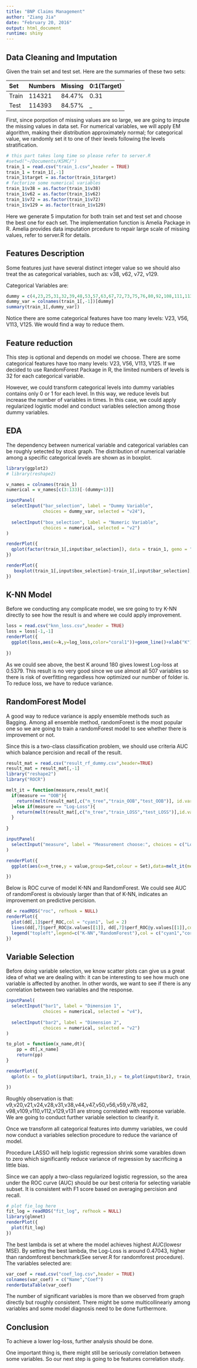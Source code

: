 ```yaml
---
title: "BNP Claims Management"
author: "Ziang Jia"
date: "February 20, 2016"
output: html_document
runtime: shiny
---
```


## Data Cleaning and Imputation

Given the train set and test set. Here are the summaries of these two sets:

Set       Numbers   Missing   0:1(Target)
-------   --------  --------  ---------------
Train     114321    84.47%    0.31
Test      114393    84.57%    _

First, since porpotion of missing values are so large, we are going to impute the missing values in data set. For numerical variables, we will apply EM algorithm, making their distribution approximately normal; for categorical value, we randomly set it to one of their levels following the levels stratification.

```r
# this part takes long time so please refer to server.R
#setwd("~/Documents/KSMC/")
train_1 = read.csv("train_1.csv",header = TRUE)
train_1 = train_1[,-1]
train_1$target = as.factor(train_1$target)
# factorize some numerical variables
train_1$v38 = as.factor(train_1$v38)
train_1$v62 = as.factor(train_1$v62)
train_1$v72 = as.factor(train_1$v72)
train_1$v129 = as.factor(train_1$v129)


```

Here we generate 5 imputation for both train set and test set and choose the best one for each set. The implementation function is Amelia Package in R. Amelia provides data imputation prcedure to repair large scale of missing values, refer to server.R for details.


## Features Description

Some features just have several distinct integer value so we should also treat the as categorical variables, such as: v38, v62, v72, v129. 

Categorical Variables are:

```r
dummy = c(4,23,25,31,32,39,48,53,57,63,67,72,73,75,76,80,92,108,111,113,114,126,130)# in test
dummy_var = colnames(train_1[,-1])[dummy]
summary(train_1[,dummy_var])
```

Notice there are some categorical features have too many levels: V23, V56, V113, V125. We would find a way to reduce them.


## Feature reduction

This step is optional and depends on model we choose. There are some categorical features have too many levels: V23, V56, V113, V125. If we decided to use RandomForest Package in R, the limited numbers of levels is 32 for each categorical variable. 

However, we could transform categorical levels into dummy variables contains only 0 or 1 for each level. In this way, we reduce levels but increase the number of variables in times. In this case, we could apply regularized logistic model and conduct variables selection among those dummy variables.


## EDA

The dependency between numerical variable and categorical variables can be roughly setected by stock graph. The distribution of numerical variable among a specific categorical levels are shown as in boxplot.
```r
library(ggplot2)
# library(reshape2)

v_names = colnames(train_1)
numerical = v_names[c(3:133)[-(dummy+1)]]

inputPanel(
  selectInput("bar_selection", label = "Dummy Variable",
              choices = dummy_var, selected = "v24"),
  
  selectInput("box_selection", label = "Numeric Variable",
              choices = numerical, selected = "v2")
)

renderPlot({
  qplot(factor(train_1[,input$bar_selection]), data = train_1, gemo = "bar", fill = factor(target),xlab = input$bar_selection)
})

renderPlot({
   boxplot(train_1[,input$box_selection]~train_1[,input$bar_selection],ylab = input$box_selection,col="coral1")
})

```


## K-NN Model

Before we conducting any complicate model, we sre going to try K-NN directly to see how the result is and where we could apply improvement.

```r
loss = read.csv("knn_loss.csv",header = TRUE)
loss = loss[-1,-1]
renderPlot({
  ggplot(loss,aes(x=k,y=log_loss,color="coral1"))+geom_line()+xlab("K")+ylab("Log_loss")
  
})
```

As we could see above, the best K around 180 gives lowest Log-loss at 0.5379. This result is no very good since we use almost all 507 variables so there is risk of overfitting regardless how optimized our number of folder is. To reduce loss, we have to reduce variance. 

## RandomForest Model

A good way to reduce variance is apply ensemble methods such as Bagging. Among all ensemble method, randomForest is the most popular one so we are going to train a randomForest model to see whether there is improvement or not.

Since this is a two-class classification problem, we should use criteria AUC which balance percision and recall of the result.

```r
result_mat = read.csv("result_rf_dummy.csv",header=TRUE)
result_mat = result_mat[,-1]
library("reshape2")
library("ROCR")

melt_it = function(measure,result_mat){
  if(measure == "OOB"){
    return(melt(result_mat[,c("n_tree","train_OOB","test_OOB")], id.vars="n_tree",variable.name = "Set"))
  }else if(measure == "Log-Loss"){
    return(melt(result_mat[,c("n_tree","train_LOSS","test_LOSS")],id.vars="n_tree",variable.name="Set"))
  }
  
}

inputPanel(
  selectInput("measure", label = "Measurement choose:", choices = c("Log-Loss"),selected = "Log-loss")
)

renderPlot({
  ggplot(aes(x=n_tree,y = value,group=Set,colour = Set),data=melt_it(measure = input$measure, result_mat = result_mat))+geom_line()+ylab(input$measure)

})

```

Below is ROC curve of model K-NN and RandomForest. We could see AUC of randomForest is obviously larger than that of K-NN, indicates an improvement on predictive percision.

```r
dd = readRDS("roc", refhook = NULL)
renderPlot({
  plot(dd[,1]$perf_ROC,col = "cyan1", lwd = 2)
  lines(dd[,7]$perf_ROC@x.values[[1]], dd[,7]$perf_ROC@y.values[[1]],col = "coral1",lwd = 2)
  legend("topleft",legend=c("K-NN","RandomForest"),col = c("cyan1","coral1"),lty = 1,lwd = 2)
})

```


## Variable Selection

Before doing variable selection, we know scatter plots can give us a great idea of what we are dealing with: it can be interesting to see how much one variable is affected by another. In other words, we want to see if there is any correlation between two variables and the response.

```r
inputPanel(
  selectInput("bar1", label = "Dimension 1",
              choices = numerical, selected = "v4"),
  
  selectInput("bar2", label = "Dimension 2",
              choices = numerical, selected = "v2")
)

to_plot = function(x_name,dt){
    pp = dt[,x_name]
    return(pp)
}

renderPlot({
  qplot(x = to_plot(input$bar1, train_1),y = to_plot(input$bar2, train_1), data = train_1, fill = target, color = target, geom = "point",xlab = input$bar1, ylab = input$bar2)

})


```

Roughly observation is that: v9,v20,v21,v24,v28,v31,v38,v44,v47,v50,v56,v59,v78,v82, v98,v109,v110,v112,v129,v131 are strong correlated with response variable. We are going to conduct further variable selection to clearify it.

Once we transform all categorical features into dummy variables, we could now conduct a variables selection procedure to reduce the variance of model. 

Procedure LASSO will help logistic regression shrink some varaibles down to zero which significantly reduce variance of regression by sacrificing a little bias.

Since we can apply a two-class regularized logistic regression, so the area under the ROC curve (AUC) should be our best criteria for selecting variable subset. It is consistent with F1 score based on averaging percision and recall.

```r
# plot fie_log here
fit_log = readRDS("fit_log", refhook = NULL)
library(glmnet)
renderPlot({
  plot(fit_log)
})
```

The best lambda is set at where the model achieves highest AUC(lowesr MSE). By setting the best lambda, the Log-Loss is around 0.47043, higher than randomforest benchmark(See server.R for randomforest procedure). The variables selected are:

```r
var_coef = read.csv("coef_log.csv",header = TRUE)
colnames(var_coef) = c("Name","Coef")
renderDataTable(var_coef)
```

The number of significant variables is more than we observed from graph directly but roughly consistent. There might be some multicollineariy among variables and some model diagnosis need to be done furthermore. 

## Conclusion

To achieve a lower log-loss, further analysis should be done. 

One important thing is, there might still be seriously correlation between some variables. So our next step is going to be features correlation study.


